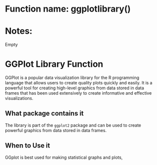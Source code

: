# Function name: ggplotlibrary()
# Notes:
Empty


# GGPlot Library Function

GGPlot is a popular data visualization library for the R programming language that allows users to create quality plots quickly and easily. It is a powerful tool for creating high-level graphics from data stored in data frames that has been used extensively to create informative and effective visualizations.

## What package contains it

The library is part of the `ggplot2` package and can be used to create powerful graphics from data stored in data frames.

## When to Use it

GGplot is best used for making statistical graphs and plots,